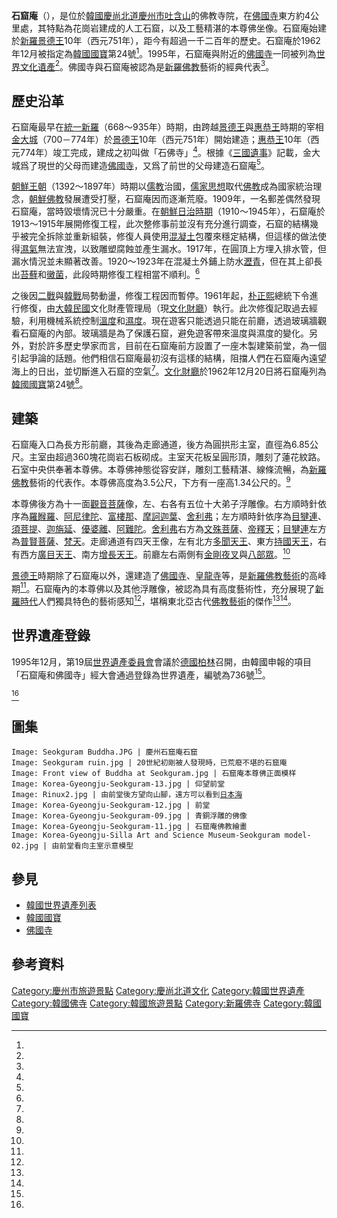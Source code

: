 {{coord|35|47|42|N|129|20|57|E|display=title}}
{{Infobox UNESCO World Heritage Site
| Image       = Front view of Seokguram from front chamber.jpg
| caption     = 石窟庵（本尊佛坐像）
| image_size  = 300px
| Location    = {{KOR}}[[慶州市|慶州市]]
| Criteria    = [[文化遺產|文]] (i) (iv)
| ID          = 736
| year        = 1995
| Website     = http://whc.unesco.org/en/list/736
| locmapin    = South Korea
| Coordinates = {{coord|35|47|42|N|129|20|57|E}}
}}
{{Infobox Korean name
| title  = 石窟庵
| hangul = 석굴암
| hanja  = 石窟庵
| rr     = Seokguram
| mr     = Sŏkkuram
}}

'''石窟庵'''（{{kor|諺=석굴암|羅=Seokguram}}），是位於[[大韓民國|韓國]][[慶尚北道|慶尚北道]][[慶州市|慶州市]][[吐含山|吐含山]]的佛教寺院，在[[佛國寺|佛國寺]]東方約4公里處，其特點為花崗岩建成的人工石窟，以及工藝精湛的本尊佛坐像。石窟庵始建於[[新羅|新羅]][[景德王|景德王]]10年（西元751年），距今有超過一千二百年的歷史。石窟庵於1962年12月被指定為[[韓國國寶|韓國國寶]]第24號<ref name="visitkorea_en"/>。1995年，石窟庵與附近的[[佛國寺|佛國寺]]一同被列為[[世界文化遺產|世界文化遺產]]<ref name="UNESCO_736"/>。佛國寺與石窟庵被認為是[[新羅|新羅]][[佛教|佛教]]藝術的經典代表<ref name="visitkorea_2"/>。

==歷史沿革==
石窟庵最早在[[統一新羅|統一新羅]]（668～935年）時期，由跨越[[景德王|景德王]]與[[惠恭王|惠恭王]]時期的宰相[[金大城|金大城]]（700－774年）於[[景德王|景德王]]10年（西元751年）開始建造；[[惠恭王|惠恭王]]10年（西元774年）竣工完成，建成之初叫做「石佛寺」<ref name="石窟庵歷史"/>。根據《[[三國遺事|三國遺事]]》記載，金大城爲了現世的父母而建造[[佛國寺|佛國寺]]，又爲了前世的父母建造石窟庵<ref name="visitkorea_en"/>。

[[朝鮮王朝|朝鮮王朝]]（1392～1897年）時期以[[韓國儒學|儒教]]治國，[[儒家思想|儒家思想]]取代[[佛教|佛教]]成為國家統治理念，[[朝鮮佛教|朝鮮佛教]]發展遭受打壓，石窟庵因而逐漸荒廢。1909年，一名郵差偶然發現石窟庵，當時毀壞情況已十分嚴重。在[[朝鮮日治時期|朝鮮日治時期]]（1910～1945年），石窟庵於1913～1915年展開修復工程，此次整修事前並沒有充分進行調查，石窟的結構幾乎被完全拆除並重新組裝，修復人員使用[[混凝土|混凝土]]包覆來穩定結構，但這樣的做法使得[[濕氣|濕氣]]無法宣洩，以致雕塑腐蝕並產生漏水。1917年，在圓頂上方埋入排水管，但漏水情況並未顯著改善。1920～1923年在混凝土外鋪上防水[[瀝青|瀝青]]，但在其上卻長出[[苔蘚|苔蘚]]和[[黴菌|黴菌]]，此段時期修復工程相當不順利。<ref name="naver"/>

之後因[[二戰|二戰]]與[[韓戰|韓戰]]局勢動盪，修復工程因而暫停。1961年起，[[朴正熙|朴正熙]]總統下令進行修復，由[[大韓民國|大韓民國]]文化財產管理局（現[[文化財廳|文化財廳]]）執行。此次修復記取過去經驗，利用機械系統控制[[溫度|溫度]]和[[濕度|濕度]]。現在遊客只能透過只能在前廳，透過玻璃牆觀看石窟庵的內部。玻璃牆是為了保護石窟，避免遊客帶來溫度與濕度的變化。另外，對於許多歷史學家而言，目前在石窟庵前方設置了一座木製建築前堂，為一個引起爭論的話題。他們相信石窟庵最初沒有這樣的結構，阻擋人們在石窟庵內遠望海上的日出，並切斷進入石窟的空氣<ref name="chosunonline"/>。[[文化財廳|文化財廳]]於1962年12月20日將石窟庵列為[[韓國國寶|韓國國寶]]第24號<ref name="visitkorea_en"/>。

==建築==
石窟庵入口為長方形前廳，其後為走廊通道，後方為圓拱形主室，直徑為6.85公尺。主室由超過360塊花崗岩石板砌成。主室天花板呈圓形頂，雕刻了蓮花紋路。石室中央供奉著本尊佛。本尊佛神態從容安詳，雕刻工藝精湛、線條流暢，為[[新羅|新羅]][[佛教|佛教]]藝術的代表作。本尊佛高度為3.5公尺，下方有一座高1.34公尺的{{le|蓮花寶座|Lotus throne}}。<ref name="石窟庵結構"/>

本尊佛後方為十一面[[觀音菩薩|觀音菩薩]]像，左、右各有五位十大弟子浮雕像。右方順時針依序為[[羅睺羅|羅睺羅]]、[[阿尼律陀|阿尼律陀]]、[[富樓那|富樓那]]、[[摩訶迦葉|摩訶迦葉]]、[[舍利弗|舍利弗]]；左方順時針依序為[[目犍連|目犍連]]、[[須菩提|須菩提]]、[[迦旃延|迦旃延]]、[[優婆離|優婆離]]、[[阿難陀|阿難陀]]。[[舍利弗|舍利弗]]右方為[[文殊菩薩|文殊菩薩]]、[[帝釋天|帝釋天]]；[[目犍連|目犍連]]左方為[[普賢菩薩|普賢菩薩]]、[[梵天|梵天]]。走廊通道有四天王像，左有北方[[多聞天王|多聞天王]]、東方[[持國天王|持國天王]]，右有西方[[廣目天王|廣目天王]]、南方[[增長天王|增長天王]]。前廳左右兩側有[[金剛夜叉明王|金剛夜叉]]與[[八部眾|八部眾]]。<ref name="石窟庵結構"/>

[[景德王|景德王]]時期除了石窟庵以外，還建造了[[佛國寺|佛國寺]]、[[皇龍寺|皇龍寺]]等，是[[新羅|新羅]][[佛教藝術|佛教藝術]]的高峰期<ref name="gyeongju"/>。石窟庵內的本尊佛以及其他浮雕像，被認為具有高度藝術性，充分展現了[[統一新羅|新羅時代]]人們獨具特色的藝術感知<ref name="visitkorea"/>，堪稱東北亞古代[[佛教藝術|佛教藝術]]的傑作<ref name="visitkorea_zh"/><ref name="google_book"/>。

==世界遺產登錄==
1995年12月，第19屆[[世界遺產委員會|世界遺產委員會]]會議於[[德國|德國]][[柏林|柏林]]召開，由韓國申報的項目「石窟庵和佛國寺」經大會通過登錄為世界遺產，編號為736號<ref name="UNESCO_736"/>。

{{世界遺產基準|1|4}}<ref name="UNESCO_736"/>

==圖集==
<gallery mode="packed" heights="170">
 
 Image: Seokguram Buddha.JPG | 慶州石窟庵石窟
 Image: Seokguram ruin.jpg | 20世紀初剛被人發現時，已荒廢不堪的石窟庵
 Image: Front view of Buddha at Seokguram.jpg | 石窟庵本尊佛正面模样
 Image: Korea-Gyeongju-Seokguram-13.jpg | 仰望前堂
 Image: Rinux2.jpg | 由前堂後方望向山腳，遠方可以看到[[日本海|日本海]]
 Image: Korea-Gyeongju-Seokguram-12.jpg | 前堂
 Image: Korea-Gyeongju-Seokguram-09.jpg | 青銅浮雕的佛像
 Image: Korea-Gyeongju-Seokguram-11.jpg | 石窟庵佛教繪畫
 Image: Korea-Gyeongju-Silla Art and Science Museum-Seokguram model-02.jpg | 由前堂看向主室示意模型

</gallery>

==參見==
{{Commons|Seokguram}}

*[[韓國世界遺產列表|韓國世界遺產列表]]
*[[韓國國寶|韓國國寶]]
*[[佛國寺|佛國寺]]

==參考資料==
{{Reflist|30em|refs=

<ref name="chosunonline">{{Cite web |url=http://www.chosunonline.com/article/20070923000021 |title=世界文化遺産「石窟庵」、60年代の復元工事に誤り Chosun Online 朝鮮日報 |date=2007-09-23 |accessdate=2019-05-13 |archiveurl=https://web.archive.org/web/20071018052714/http://www.chosunonline.com/article/20070923000021 |archivedate=2007-10-18 |language=ja |dead-url=yes }}</ref>

<ref name="google_book">{{Cite web|url=https://books.google.co.kr/books?id=PiccCgAAQBAJ&pg=PT91&dq=seokguram+grotto&hl=nl&sa=X&ved=0ahUKEwjt87Gj8NLaAhVM6bwKHbivD8wQ6AEIJjAA#v=onepage&q=seokguram%20grotto&f=false|title=Sculptures of Unified Silla: 통일신라의 조각|last=|first=|date=|website=|accessdate=2020-07-14|language=en|archive-url=https://web.archive.org/web/20200714063402/https://books.google.co.kr/books?id=PiccCgAAQBAJ&pg=PT91&dq=seokguram+grotto&hl=nl&sa=X&ved=0ahUKEwjt87Gj8NLaAhVM6bwKHbivD8wQ6AEIJjAA#v=onepage&q=seokguram%20grotto&f=false|archive-date=2020-07-14|dead-url=no}}</ref>

<ref name="gyeongju">{{cite web | url=http://guide.gyeongju.go.kr/deploy/chs/enjoy/02/1192045_2791.html | title=庆州 石窟庵 石窟 | publisher=Gyeongju Tourguide | accessdate=2020-07-14 | language=zh-hans | archive-url=https://web.archive.org/web/20200716100211/http://guide.gyeongju.go.kr/deploy/chs/enjoy/02/1192045_2791.html | archive-date=2020-07-16 | dead-url=no }}</ref>

<ref name="naver">{{cite web | url=https://news.naver.com/main/read.nhn?mode=LSD&mid=sec&oid=025&aid=0002905873&sid1=001 | title=[안혜리의 시선] ‘닥치고 반일’이라는 우민화 정책 | author=안혜리 | publisher=naver | date=2019-05-10 | accessdate=2020-07-14 | language=ko | archive-url=https://web.archive.org/web/20200714080332/https://news.naver.com/main/read.nhn?mode=LSD&mid=sec&oid=025&aid=0002905873&sid1=001 | archive-date=2020-07-14 | dead-url=no }}</ref>

<ref name="UNESCO_736">{{cite web | url=http://whc.unesco.org/en/list/736/ | title=Seokguram Grotto and Bulguksa Temple | publisher=[[聯合國教科文組織|聯合國教科文組織]] | accessdate=2020-07-14 | language=en | archive-url=https://web.archive.org/web/20200518201537/http://whc.unesco.org/en/list/736 | archive-date=2020-05-18 | dead-url=no }}</ref>

<ref name="visitkorea">{{cite web | url=http://chinese.visitkorea.or.kr/chs/CU/CU_CHG_3_4_3_4.jsp | title=石窟庵和佛国寺(Seokguram Grotto and Bulguksa Temple) (1995) | publisher=visitkorea | accessdate=2020-07-14 | language=zh-hans | archive-url=https://web.archive.org/web/20200117113248/http://chinese.visitkorea.or.kr/chs/CU/CU_CHG_3_4_3_4.jsp | archive-date=2020-01-17 | dead-url=no }}</ref>

<ref name="visitkorea_2">{{cite web | url=https://big5chinese.visitkorea.or.kr/cht/ATT/3_2_view.jsp?cid=332557 | title=佛國寺[UNESCO世界文化遺產](경주 불국사 [유네스코 세계문화유산]) | publisher=[[韓國觀光公社|韓國觀光公社]] | accessdate=2020-07-12 | language=zh-hant | archive-url=https://web.archive.org/web/20190501132208/http://big5chinese.visitkorea.or.kr/cht/ATT/3_2_view.jsp?cid=332557 | archive-date=2019-05-01 | dead-url=no }}</ref>

<ref name="visitkorea_en">{{cite web | url=http://english.visitkorea.or.kr/enu/ATR/SI_EN_3_1_1_1.jsp?cid=264260 | title=Gyeongju Seokguram Grotto [UNESCO World Heritage] (경주 석굴암 [유네스코 세계문화유산]) | publisher=visitkorea | accessdate=2020-07-14 | language=en | archive-url=https://web.archive.org/web/20200714095852/http://english.visitkorea.or.kr/enu/ATR/SI_EN_3_1_1_1.jsp?cid=264260 | archive-date=2020-07-14 | dead-url=no }}</ref>

<ref name="visitkorea_zh">{{cite web | url=https://big5chinese.visitkorea.or.kr/cht/ATT/3_2_view.jsp?cid=1327221 | title=慶州石窟庵 [UNESCO世界文化遺產](경주 석굴암 [유네스코 세계문화유산]) | publisher=visitkorea | accessdate=2020-07-14 | language=zh-hant | archive-url=https://web.archive.org/web/20200714060939/https://big5chinese.visitkorea.or.kr/cht/ATT/3_2_view.jsp?cid=1327221 | archive-date=2020-07-14 | dead-url=no }}</ref>

<ref name="石窟庵結構">{{cite web | url=http://chn.seokguram.org/bbs/content.php?co_id=div | title=石窟庵結構 | publisher=SEOKGURAM | accessdate=2020-07-14 | language=zh-hans | archive-url=https://web.archive.org/web/20200716170142/http://chn.seokguram.org/bbs/content.php?co_id=div | archive-date=2020-07-16 | dead-url=no }}</ref>

<ref name="石窟庵歷史">{{cite web | url=http://chn.seokguram.org/bbs/content.php?co_id=history | title=石窟庵歷史 | publisher=SEOKGURAM | accessdate=2020-07-14 | language=zh-hans | archive-url=https://web.archive.org/web/20200714130152/http://chn.seokguram.org/bbs/content.php?co_id=history | archive-date=2020-07-14 | dead-url=no }}</ref>
}}

{{Portal bar|世界遺產|韓國|佛教|建築}}
{{韓國世界遺產}}

[[Category:慶州市旅遊景點|Category:慶州市旅遊景點]]
[[Category:慶尚北道文化|Category:慶尚北道文化]]
[[Category:韓國世界遺產|Category:韓國世界遺產]]
[[Category:韓國佛寺|Category:韓國佛寺]]
[[Category:韓國旅遊景點|Category:韓國旅遊景點]]
[[Category:新羅佛寺|Category:新羅佛寺]]
[[Category:韓國國寶|Category:韓國國寶]]